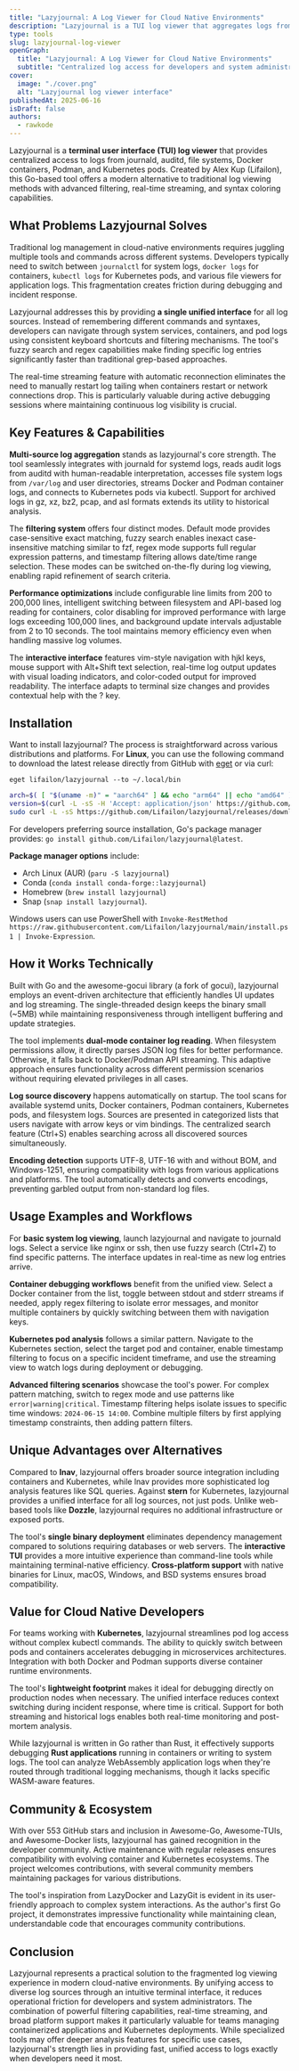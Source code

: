 ```yaml
---
title: "Lazyjournal: A Log Viewer for Cloud Native Environments"
description: "Lazyjournal is a TUI log viewer that aggregates logs from various sources, providing a unified interface for developers and system administrators."
type: tools
slug: lazyjournal-log-viewer
openGraph:
  title: "Lazyjournal: A Log Viewer for Cloud Native Environments"
  subtitle: "Centralized log access for developers and system administrators"
cover:
  image: "./cover.png"
  alt: "Lazyjournal log viewer interface"
publishedAt: 2025-06-16
isDraft: false
authors:
  - rawkode
---
```



Lazyjournal is a **terminal user interface (TUI) log viewer** that provides centralized access to logs from journald, auditd, file systems, Docker containers, Podman, and Kubernetes pods. Created by Alex Kup (Lifailon), this Go-based tool offers a modern alternative to traditional log viewing methods with advanced filtering, real-time streaming, and syntax coloring capabilities.

<ThemeAwareImage
  lightSrc={screenshotLight}
  darkSrc={screenshotDark}
  alt="Lazyjournal interface showing log filtering and navigation"
  class="my-8 rounded-lg shadow-lg"
/>

## What Problems Lazyjournal Solves

Traditional log management in cloud-native environments requires juggling multiple tools and commands across different systems. Developers typically need to switch between `journalctl` for system logs, `docker logs` for containers, `kubectl logs` for Kubernetes pods, and various file viewers for application logs. This fragmentation creates friction during debugging and incident response.

Lazyjournal addresses this by providing **a single unified interface** for all log sources. Instead of remembering different commands and syntaxes, developers can navigate through system services, containers, and pod logs using consistent keyboard shortcuts and filtering mechanisms. The tool's fuzzy search and regex capabilities make finding specific log entries significantly faster than traditional grep-based approaches.

The real-time streaming feature with automatic reconnection eliminates the need to manually restart log tailing when containers restart or network connections drop. This is particularly valuable during active debugging sessions where maintaining continuous log visibility is crucial.

## Key Features & Capabilities

**Multi-source log aggregation** stands as lazyjournal's core strength. The tool seamlessly integrates with journald for systemd logs, reads audit logs from auditd with human-readable interpretation, accesses file system logs from `/var/log` and user directories, streams Docker and Podman container logs, and connects to Kubernetes pods via kubectl. Support for archived logs in gz, xz, bz2, pcap, and asl formats extends its utility to historical analysis.

The **filtering system** offers four distinct modes. Default mode provides case-sensitive exact matching, fuzzy search enables inexact case-insensitive matching similar to fzf, regex mode supports full regular expression patterns, and timestamp filtering allows date/time range selection. These modes can be switched on-the-fly during log viewing, enabling rapid refinement of search criteria.

**Performance optimizations** include configurable line limits from 200 to 200,000 lines, intelligent switching between filesystem and API-based log reading for containers, color disabling for improved performance with large logs exceeding 100,000 lines, and background update intervals adjustable from 2 to 10 seconds. The tool maintains memory efficiency even when handling massive log volumes.

The **interactive interface** features vim-style navigation with hjkl keys, mouse support with Alt+Shift text selection, real-time log output updates with visual loading indicators, and color-coded output for improved readability. The interface adapts to terminal size changes and provides contextual help with the ? key.

## Installation

Want to install lazyjournal? The process is straightforward across various distributions and platforms. For **Linux**, you can use the following command to download the latest release directly from GitHub with [eget](https://github.com/zyedidia/eget) or via curl:

```shell
eget lifailon/lazyjournal --to ~/.local/bin
```

```bash
arch=$( [ "$(uname -m)" = "aarch64" ] && echo "arm64" || echo "amd64" )
version=$(curl -L -sS -H 'Accept: application/json' https://github.com/Lifailon/lazyjournal/releases/latest | sed -e 's/.*"tag_name":"\([^"]*\)".*/\1/')
sudo curl -L -sS https://github.com/Lifailon/lazyjournal/releases/download/$version/lazyjournal-$version-linux-$arch -o lazyjournal
```

For developers preferring source installation, Go's package manager provides: `go install github.com/Lifailon/lazyjournal@latest`.

**Package manager options** include:

- Arch Linux (AUR) (`paru -S lazyjournal`)
- Conda (`conda install conda-forge::lazyjournal`)
- Homebrew (`brew install lazyjournal`)
- Snap (`snap install lazyjournal`).

Windows users can use PowerShell with `Invoke-RestMethod https://raw.githubusercontent.com/Lifailon/lazyjournal/main/install.ps1 | Invoke-Expression`.

## How it Works Technically

Built with Go and the awesome-gocui library (a fork of gocui), lazyjournal employs an event-driven architecture that efficiently handles UI updates and log streaming. The single-threaded design keeps the binary small (~5MB) while maintaining responsiveness through intelligent buffering and update strategies.

The tool implements **dual-mode container log reading**. When filesystem permissions allow, it directly parses JSON log files for better performance. Otherwise, it falls back to Docker/Podman API streaming. This adaptive approach ensures functionality across different permission scenarios without requiring elevated privileges in all cases.

**Log source discovery** happens automatically on startup. The tool scans for available systemd units, Docker containers, Podman containers, Kubernetes pods, and filesystem logs. Sources are presented in categorized lists that users navigate with arrow keys or vim bindings. The centralized search feature (Ctrl+S) enables searching across all discovered sources simultaneously.

**Encoding detection** supports UTF-8, UTF-16 with and without BOM, and Windows-1251, ensuring compatibility with logs from various applications and platforms. The tool automatically detects and converts encodings, preventing garbled output from non-standard log files.

## Usage Examples and Workflows

For **basic system log viewing**, launch lazyjournal and navigate to journald logs. Select a service like nginx or ssh, then use fuzzy search (Ctrl+Z) to find specific patterns. The interface updates in real-time as new log entries arrive.

**Container debugging workflows** benefit from the unified view. Select a Docker container from the list, toggle between stdout and stderr streams if needed, apply regex filtering to isolate error messages, and monitor multiple containers by quickly switching between them with navigation keys.

**Kubernetes pod analysis** follows a similar pattern. Navigate to the Kubernetes section, select the target pod and container, enable timestamp filtering to focus on a specific incident timeframe, and use the streaming view to watch logs during deployment or debugging.

**Advanced filtering scenarios** showcase the tool's power. For complex pattern matching, switch to regex mode and use patterns like `error|warning|critical`. Timestamp filtering helps isolate issues to specific time windows: `2024-06-15 14:00`. Combine multiple filters by first applying timestamp constraints, then adding pattern filters.

## Unique Advantages over Alternatives

Compared to **lnav**, lazyjournal offers broader source integration including containers and Kubernetes, while lnav provides more sophisticated log analysis features like SQL queries. Against **stern** for Kubernetes, lazyjournal provides a unified interface for all log sources, not just pods. Unlike web-based tools like **Dozzle**, lazyjournal requires no additional infrastructure or exposed ports.

The tool's **single binary deployment** eliminates dependency management compared to solutions requiring databases or web servers. The **interactive TUI** provides a more intuitive experience than command-line tools while maintaining terminal-native efficiency. **Cross-platform support** with native binaries for Linux, macOS, Windows, and BSD systems ensures broad compatibility.

## Value for Cloud Native Developers

For teams working with **Kubernetes**, lazyjournal streamlines pod log access without complex kubectl commands. The ability to quickly switch between pods and containers accelerates debugging in microservices architectures. Integration with both Docker and Podman supports diverse container runtime environments.

The tool's **lightweight footprint** makes it ideal for debugging directly on production nodes when necessary. The unified interface reduces context switching during incident response, where time is critical. Support for both streaming and historical logs enables both real-time monitoring and post-mortem analysis.

While lazyjournal is written in Go rather than Rust, it effectively supports debugging **Rust applications** running in containers or writing to system logs. The tool can analyze WebAssembly application logs when they're routed through traditional logging mechanisms, though it lacks specific WASM-aware features.

## Community & Ecosystem

With over 553 GitHub stars and inclusion in Awesome-Go, Awesome-TUIs, and Awesome-Docker lists, lazyjournal has gained recognition in the developer community. Active maintenance with regular releases ensures compatibility with evolving container and Kubernetes ecosystems. The project welcomes contributions, with several community members maintaining packages for various distributions.

The tool's inspiration from LazyDocker and LazyGit is evident in its user-friendly approach to complex system interactions. As the author's first Go project, it demonstrates impressive functionality while maintaining clean, understandable code that encourages community contributions.

## Conclusion

Lazyjournal represents a practical solution to the fragmented log viewing experience in modern cloud-native environments. By unifying access to diverse log sources through an intuitive terminal interface, it reduces operational friction for developers and system administrators. The combination of powerful filtering capabilities, real-time streaming, and broad platform support makes it particularly valuable for teams managing containerized applications and Kubernetes deployments. While specialized tools may offer deeper analysis features for specific use cases, lazyjournal's strength lies in providing fast, unified access to logs exactly when developers need it most.
